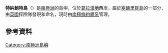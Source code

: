{{coord|66|6|S|65|45|W|display=title}}

'''特納鮑特島'''（{{lang-en|Turnabout Island}}）是[[南極洲|南極洲]]的島嶼，位於[[葛拉漢地|葛拉漢地]]西岸，屬於[[塞佛里群島|塞佛里群島]]的一部分，由[[英國|英國]]探險隊發現和命名，現時由[[南極條約體系|南極條約體系]]管理。

==參考資料==
{{usgs-gazetteer}}

{{DEFAULTSORT:Turnabout Island}}
[[Category:南極洲島嶼|Category:南極洲島嶼]]


{{GrahamCoast-geo-stub}}